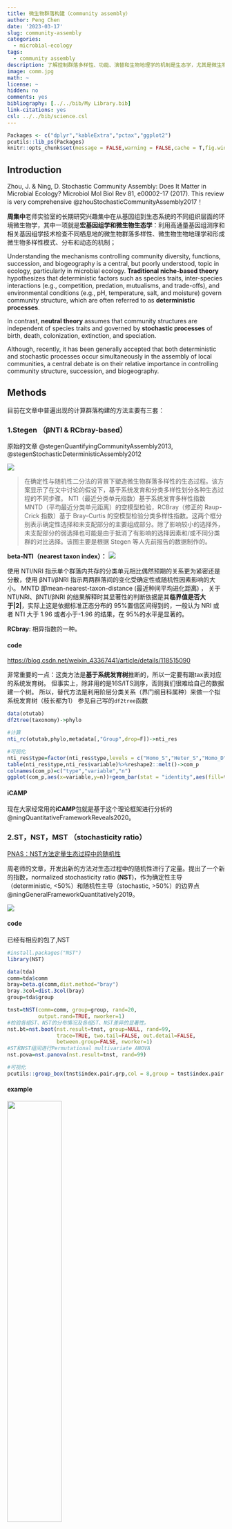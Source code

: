 ```yaml
---
title: 微生物群落构建（community assembly）
author: Peng Chen
date: '2023-03-17'
slug: community-assembly
categories:
  - microbial-ecology
tags:
  - community assembly
description: 了解控制群落多样性、功能、演替和生物地理学的机制是生态学，尤其是微生物生态学中的一个核心，这里介绍了几种群落构建方法。
image: comm.jpg
math: ~
license: ~
hidden: no
comments: yes
bibliography: [../../bib/My Library.bib]
link-citations: yes
csl: ../../bib/science.csl
---
```


```r
Packages <- c("dplyr","kableExtra","pctax","ggplot2")
pcutils::lib_ps(Packages)
knitr::opts_chunk$set(message = FALSE,warning = FALSE,cache = T,fig.width = 6)
```

## Introduction

Zhou, J. & Ning, D. Stochastic Community Assembly: Does It Matter in Microbial Ecology? Microbiol Mol Biol Rev 81, e00002-17 (2017).
This review is very comprehensive @zhouStochasticCommunityAssembly2017！

**周集中**老师实验室的长期研究兴趣集中在从基因组到生态系统的不同组织层面的环境微生物学，其中一项就是**宏基因组学和微生物生态学**：利用高通量基因组测序和相关基因组学技术检查不同栖息地的微生物群落多样性、微生物生物地理学和形成微生物多样性模式、分布和动态的机制；

Understanding the mechanisms controlling community diversity, functions, succession, and biogeography is a central, but poorly understood, topic in ecology, particularly in microbial ecology. **Traditional niche-based theory** hypothesizes that deterministic factors such as species traits, inter-species interactions (e.g., competition, predation, mutualisms, and trade-offs), and environmental conditions (e.g., pH, temperature, salt, and moisture) govern community structure, which are often referred to as **deterministic processes**.

In contrast, **neutral theory** assumes that community structures are independent of species traits and governed by **stochastic processes** of birth, death, colonization, extinction, and speciation.

Although, recently, it has been generally accepted that both deterministic and stochastic processes occur simultaneously in the assembly of local communities, a central debate is on their relative importance in controlling community structure, succession, and biogeography.

## Methods

目前在文章中普遍出现的计算群落构建的方法主要有三套： 

### 1.Stegen （βNTI & RCbray-based）

原始的文章 @stegenQuantifyingCommunityAssembly2013,  @stegenStochasticDeterministicAssembly2012

![](images/beta-nti.png)

> 在确定性与随机性二分法的背景下塑造微生物群落多样性的生态过程。该方案显示了在文中讨论的假设下，基于系统发育和分类多样性划分各种生态过程的不同步骤。 NTI（最近分类单元指数）基于系统发育多样性指数 MNTD（平均最近分类单元距离）的空模型检验，RCBray（修正的 Raup-Crick 指数）基于 Bray-Curtis 的空模型检验分类多样性指数。这两个框分别表示确定性选择和未支配部分的主要组成部分。除了影响较小的选择外，未支配部分的弱选择也可能是由于抵消了有影响的选择因素和/或不同分类群的对比选择。该图主要是根据 Stegen 等人先前报告的数据制作的。

**beta-NTI（nearest taxon index）：** ![](images/betanti.png)

使用 NTI/NRI 指示单个群落内共存的分类单元相比偶然预期的关系更为紧密还是分散，使用 βNTI/βNRI 指示两两群落间的变化受确定性或随机性因素影响的大小。
MNTD 即mean-nearest-taxon-distance (最近种间平均进化距离) ， 关于 NTI/NRI、βNTI/βNRI 的结果解释时其显著性的判断依据是其**临界值是否大于\|2\|**，实际上这是依据标准正态分布的 95%置信区间得到的，一般认为 NRI 或者 NTI 大于 1.96 或者小于-1.96 的结果，在 95%的水平是显著的。

**RCbray**: 相异指数的一种。

#### code

<https://blog.csdn.net/weixin_43367441/article/details/118515090>

非常重要的一点：这类方法是**基于系统发育树**推断的，所以一定要有跟tax表对应的系统发育树。 但事实上，除非用的是16S/ITS测序，否则我们很难给自己的数据建一个树。 所以，替代方法是利用阶层分类关系（界门纲目科属种）来做一个拟系统发育树（枝长都为1） 参见自己写的`df2tree`函数
```r
data(otutab)
df2tree(taxonomy)->phylo

#计算
nti_rc(otutab,phylo,metadata[,"Group",drop=F])->nti_res

#可视化
nti_res$type=factor(nti_res$type,levels = c("Homo_S","Heter_S","Homo_D","D_limit","Undominated"))
table(nti_res$type,nti_res$variable)%>%reshape2::melt()->com_p
colnames(com_p)=c("type","variable","n")
ggplot(com_p,aes(x=variable,y=n))+geom_bar(stat = "identity",aes(fill=type),position = "fill")
```


#### iCAMP

现在大家经常用的**iCAMP**包就是基于这个理论框架进行分析的 @ningQuantitativeFrameworkReveals2020。

### 2.ST，NST，MST （stochasticity ratio）

[PNAS：NST方法定量生态过程中的随机性](https://mp.weixin.qq.com/s?__biz=MzI1OTk3NjEwMA==&mid=2247484988&idx=1&sn=5dfc3c289c24ad81fe327a8f3aa9d4cc&chksm=ea71f8f7dd0671e1ad683e1ea9616d5e2157d401d2d396e29cc6d8fb50961e72a59ff5be1e2b&scene=21#wechat_redirect)

周老师的文章，开发出新的方法对生态过程中的随机性进行了定量。提出了一个新的指数，normalized stochasticity ratio (**NST**)，作为确定性主导（deterministic, \<50%）和随机性主导（stochastic, \>50%）的边界点 @ningGeneralFrameworkQuantitatively2019。

![](images/nst.jpeg)

#### code

已经有相应的包了,NST

```r
#install.packages("NST")
library(NST)

data(tda)
comm=tda$comm
bray=beta.g(comm,dist.method="bray")
bray.3col=dist.3col(bray)
group=tda$group

tnst=tNST(comm=comm, group=group, rand=20,
          output.rand=TRUE, nworker=1)
#检验各组ST、NST的分布情况及各组ST、NST差异的显著性。
nst.bt=nst.boot(nst.result=tnst, group=NULL, rand=99,
                trace=TRUE, two.tail=FALSE, out.detail=FALSE,
                between.group=FALSE, nworker=1)
#ST和NST组间进行Permutational multivariate ANOVA
nst.pova=nst.panova(nst.result=tnst, rand=99)

#可视化
pcutils::group_box(tnst$index.pair.grp,col = 8,group = tnst$index.pair.grp$group)
```

#### example

![](images/nst_e.png){width=50%}

> 地下水微生物群落演替过程中估计的 NST 动态变化对乳化植物油注入的响应。 NST 是基于 (A) Jaccard 和 (B) Ru ziˇ cka 指标使用空模型算法 PF 计算的。在零模型 PF 中，类群发生的概率与观察到的发生频率成正比，并且每个样本中的类群丰富度是固定的（19）。当使用基于丰度的指标 Ru ziˇ cka 时，每个样本中的空分类群丰度被计算为观察到的个体数量的随机抽取，其概率与样本中空分类群的区域相对丰度成比例（26）。 W8 是植物油对其没有影响或影响最小的对照井。

### 3.Solan NCM

只有当物种死亡或离开这个系统时，群落结构才会发生改变。此时，离开个体的生态位就会空余出来，其它个体会通过**来自群落外的迁移**或**群落内部的繁殖**来填补空出的生态位。因此可以把群落的动态描述为**死亡------繁殖/扩散------死亡**这样的循环 @sloanQuantifyingRolesImmigration2006。

**计算公式：**

-   $Pr(\frac{N_i+1}{N_i})=(\frac{N_T-N_i}{N_T})[mp_i+(1+\alpha_i)(1-m)(\frac{N_i}{N_T-1})$

-   $Pr(\frac{N_i}{N_i})=\frac{N_i}{N_T}[mp_i+{(1+\alpha_i)}(1-m)(\frac{N_i-1}{N_T-1})]+(\frac{N_T-N_i}{N_T})[m(1-p_i)+{red}{(1-\alpha_i)}(1-m)(\frac{N_T-N_i-1}{N_T-1})]$

-   $Pr(\frac{N_i-1}{N_i})=\frac{N_i}{N_T}[m(1-p_i)+(1-\alpha_i)(1-m)(\frac{N_T-N_i}{N_T-1})]$

物种 i 占居的频率（occurrence frequency: row sums of binary OTU table/number of sites）为其概率密度函数的积分。 此时该分布是一个beta分布，我们就可以在R语言中利用beta分布对其进行[拟合]，获得参数m的评估值。

#### code

```r
library(devtools)
install_github("Russel88/MicEco")
library(MicEco)
neutral.fit(t(otutab))#使用的是最大似然估计拟合模型，R2计算方法也不同
```

另一个代码来自<https://mp.weixin.qq.com/s/opFXl-TvkJfmPcWKFwhCFA>，比较经典，用的是非线性模型:

N描述了宏群落规模（metacommunity size），在本文中为每个样本中所有OTU的总丰度。 m量化了群落层面的迁移率（migration rate），该值对于每个群落成员都是统一的（与物种无关），m值越小说明整个群落中物种扩散越受限制，反之m值越高则表明物种受到扩散限制越低。 Nm是元群落规模（N）与迁移率（m）的乘积 (Nm = N\*m)，量化了对群落之间扩散的估计，决定了发生频率和区域相对丰度之间的相关性。

自己的绘图代码：
```r
data(otutab)
ncm(otutab)->ncm_res
plot(ncm_res)
```


R2代表了中性群落模型的整体拟合优度，**R2越高表明越接近中性模型，即群落的构建受随机性过程的影响越大，受确定性过程的影响越小。**

> 值得注意，**R方不是某个数值的平方，可以是负值**。因为拟合程度没有下限，可以无限差，R方的范围是(−∞,1]。R方的取值，有以下的可能性：
>
> -   等于1。理想状况，该模型对所有的真值预测准确，没有偏差。泼个冷水，如果某篇文章里出现了R方=1，要么是问题过于简单没有研究价值，要么是模型过于复杂，对数据进行了过度拟合。
>
> -   小于1大于0。这是常见状况，表明该模型的拟合水平比均值模型好。
>
> -   等于0。该模型的拟合水平接近于均值模型。该模型没有价值。
>
> -   小于0。该模型的拟合水平不如均值模型。同样，该模型没有价值。

#### example

**随机过程，例如散布、出生、死亡、灭绝和移民，在呼气细菌和真菌群落的组装中发挥作用。**真菌微生物群的 SNM 拟合性能（图 2）优于细菌（细菌 R2 = 0.353，真菌 R2 = 0.683）。这种差异表明随机过程对于 EBC 真菌群落的组装可能相对更重要，而对 EBC 细菌群落的组装则不太重要。这种现象可能与细菌和真菌之间的大小差异有关，较小的细菌受扩散限制的影响较小，而受确定性过程的影响更大 @zhangInsightsProfileHuman2022。

![](images/ncm.gif)

> Stochastic processes played a role in assembling expiratory bacterial (A) and fungal (B) communities based on Sloan neutral model fitting. The black solid line represents the best fit, and the dotted lines represent the 95% CI (confidence interval) around the model fit. The blue dots refer to taxa that occur more frequently than predicted, and the red dots refer to taxa that occur less frequently than predicted. The green dots refer to taxa that occur in a manner consistent with predicted values.

原核生物细胞直径大概在0.5 \~ 2.0 μm； 微真核生物个体大小大概在1 \~ 200 mm； 之前的研究已经报道了较小的生物不太可能受到扩散限制的影响，因为它们与较大的生物相比具有更高的扩散能力。因此假设在细菌群落中生态位过程的相对影响可能比在微真核生物群落中更强。微真核生物个体大，可能会影响其扩散过程。

### Others
参考自历神公众号文章：https://mp.weixin.qq.com/s/nwNuPlY7x6VScJA44c0MjQ

#### Competitive lottery

基于竞争彩票模型(competitive lottery model)的群落构建 假设一个两步模型:在第一步中，样本的总丰度(100%)根据某个未知的过程在组之间分配。 然后在第二步中，分配给每个小组的丰度会根据一个竞争彩票模式在小组成员之间进行分配。 竞争彩票模型的概念说明:

在第一阶段，每个样本的总丰度(100%)在一组预定义的组之间进行分割。

在第二阶段，每一组的丰度分配根据竞争彩票模型在子组之间进行分配，其中一个子组获得了大部分的丰度。

#### DNCI

在PER-SIMPER方法的基础上，提出了一个新的度量指标: dispersal--niche continuum index (**DNCI**)，该指数可估计是扩散过程还是生态位过程主导群落的构建，并便于不同数据集之间的比较。

PER-SIMPER利用物种在不同站点之间的矩阵，在排列过程中生成三种不同的零模型： 通过**约束行(生态位构建)、约束列(扩散构建)或两者都约束**。 PER-SIMPER利用SIMPER方法对原始群落矩阵组成相似度模式进行建模，并与三个零模型比较。 PER-SIMPER通过识别哪个零模型与经验分析最匹配来进行定性评估。然而，大多数群落都是由生态位和扩散过程共同构成的，这限制了构建机制定性方法的敏感性。此外简单决策过程的定性特性使不同群落之间的构建过程难以进行精确比较。

PER-SIMPER分析返回三个E-metric分布,这与SIMPER经验值与三个PER-SIMPER零模型之间的偏差相关。本文提出的新的DNCI是由这些计算的E值推导而来的。 定量结果是基于标准效应量En(即来自"生态位"模型的E-metric分布)减去标准效应量Ed (即来自"扩散"模型的E-metric分布)。 DNCI提供了一种方法来量化和比较跨数据集构建过程的强度。**DNCI值正或负表明生态位或分散过程分别是群组构建的主要过程。指数的绝对值越高，代表占主导地位的构建过程的潜力越大。**

$DNCI=SES_d-SES_n=\frac{1}{n}\sum_{i=1}^n\left(\frac{E_{d(i)}-\overline {E_{dn}}}{\sigma E_{dn}}\right)-\frac{1}{n}\sum_{i=1}^n\left(\frac{E_{n(i)}-\overline {E_{dn}}}{\sigma E_{dn}}\right)$

如果DNCI与0差异不显著，则可以认为扩散过程和生态位过程对群落构建的影响是相等的。 当DNCI显著低于0时，扩散过程是群落构建的主导驱动因素; 如果DNCI显著高于0，生态位过程是群落构建的主要决定因素。 注意，表明扩散过程优势的负DNCI值并不能提供实际扩散速率的信息。


## References {-}
